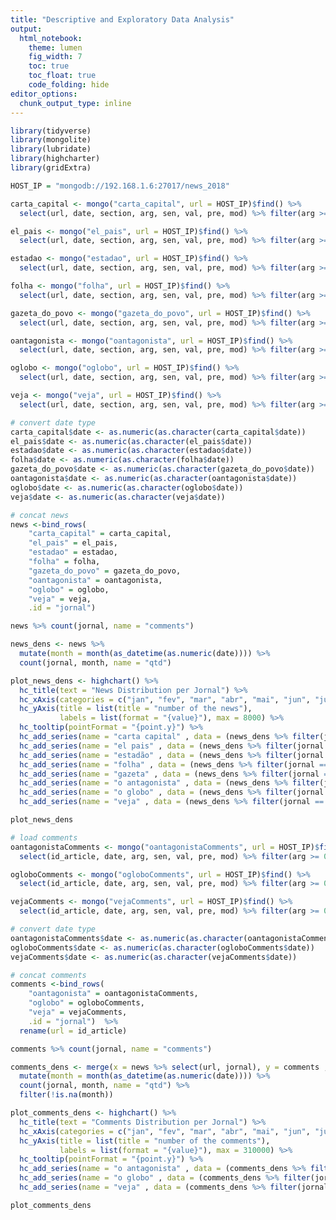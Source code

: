 ---
title: "Descriptive and Exploratory Data Analysis"
output: 
  html_notebook:
    theme: lumen
    fig_width: 7
    toc: true
    toc_float: true
    code_folding: hide
editor_options: 
  chunk_output_type: inline
---


```{r message=TRUE, warning=TRUE}
library(tidyverse)
library(mongolite)
library(lubridate)
library(highcharter)
library(gridExtra)

HOST_IP = "mongodb://192.168.1.6:27017/news_2018"
```


```{r load news}
carta_capital <- mongo("carta_capital", url = HOST_IP)$find() %>% 
  select(url, date, section, arg, sen, val, pre, mod) %>% filter(arg >= 0, sen >= 0, val >= 0, pre >= 0, mod >= 0)

el_pais <- mongo("el_pais", url = HOST_IP)$find() %>% 
  select(url, date, section, arg, sen, val, pre, mod) %>% filter(arg >= 0, sen >= 0, val >= 0, pre >= 0, mod >= 0)

estadao <- mongo("estadao", url = HOST_IP)$find() %>% 
  select(url, date, section, arg, sen, val, pre, mod) %>% filter(arg >= 0, sen >= 0, val >= 0, pre >= 0, mod >= 0)

folha <- mongo("folha", url = HOST_IP)$find() %>% 
  select(url, date, section, arg, sen, val, pre, mod) %>% filter(arg >= 0, sen >= 0, val >= 0, pre >= 0, mod >= 0)

gazeta_do_povo <- mongo("gazeta_do_povo", url = HOST_IP)$find() %>% 
  select(url, date, section, arg, sen, val, pre, mod) %>% filter(arg >= 0, sen >= 0, val >= 0, pre >= 0, mod >= 0)

oantagonista <- mongo("oantagonista", url = HOST_IP)$find() %>% 
  select(url, date, section, arg, sen, val, pre, mod) %>% filter(arg >= 0, sen >= 0, val >= 0, pre >= 0, mod >= 0)

oglobo <- mongo("oglobo", url = HOST_IP)$find() %>% 
  select(url, date, section, arg, sen, val, pre, mod) %>% filter(arg >= 0, sen >= 0, val >= 0, pre >= 0, mod >= 0)

veja <- mongo("veja", url = HOST_IP)$find() %>% 
  select(url, date, section, arg, sen, val, pre, mod) %>% filter(arg >= 0, sen >= 0, val >= 0, pre >= 0, mod >= 0)

# convert date type
carta_capital$date <- as.numeric(as.character(carta_capital$date))
el_pais$date <- as.numeric(as.character(el_pais$date))
estadao$date <- as.numeric(as.character(estadao$date))
folha$date <- as.numeric(as.character(folha$date))
gazeta_do_povo$date <- as.numeric(as.character(gazeta_do_povo$date))
oantagonista$date <- as.numeric(as.character(oantagonista$date))
oglobo$date <- as.numeric(as.character(oglobo$date))
veja$date <- as.numeric(as.character(veja$date))

# concat news
news <-bind_rows(
    "carta_capital" = carta_capital,
    "el_pais" = el_pais,
    "estadao" = estadao, 
    "folha" = folha, 
    "gazeta_do_povo" = gazeta_do_povo,
    "oantagonista" = oantagonista,
    "oglobo" = oglobo,
    "veja" = veja,
    .id = "jornal")
```


```{r}
news %>% count(jornal, name = "comments")
```

```{r}
news_dens <- news %>%
  mutate(month = month(as_datetime(as.numeric(date)))) %>%
  count(jornal, month, name = "qtd") 

plot_news_dens <- highchart() %>% 
  hc_title(text = "News Distribution per Jornal") %>%
  hc_xAxis(categories = c("jan", "fev", "mar", "abr", "mai", "jun", "jul", "ago", "set", "out", "nov", "dez")) %>% 
  hc_yAxis(title = list(title = "number of the news"),
           labels = list(format = "{value}"), max = 8000) %>% 
  hc_tooltip(pointFormat = "{point.y}") %>% 
  hc_add_series(name = "carta capital" , data = (news_dens %>% filter(jornal == "carta_capital"))$qtd) %>%  
  hc_add_series(name = "el pais" , data = (news_dens %>% filter(jornal == "el_pais"))$qtd) %>%
  hc_add_series(name = "estadão" , data = (news_dens %>% filter(jornal == "estadao"))$qtd) %>%  
  hc_add_series(name = "folha" , data = (news_dens %>% filter(jornal == "folha"))$qtd) %>%  
  hc_add_series(name = "gazeta" , data = (news_dens %>% filter(jornal == "gazeta_do_povo"))$qtd) %>%  
  hc_add_series(name = "o antagonista" , data = (news_dens %>% filter(jornal == "oantagonista"))$qtd) %>%  
  hc_add_series(name = "o globo" , data = (news_dens %>% filter(jornal == "oglobo"))$qtd) %>%
  hc_add_series(name = "veja" , data = (news_dens %>% filter(jornal == "veja"))$qtd)

plot_news_dens
```


```{r load comments}
# load comments
oantagonistaComments <- mongo("oantagonistaComments", url = HOST_IP)$find() %>% 
  select(id_article, date, arg, sen, val, pre, mod) %>% filter(arg >= 0, sen >= 0, val >= 0, pre >= 0, mod >= 0)

ogloboComments <- mongo("ogloboComments", url = HOST_IP)$find() %>% 
  select(id_article, date, arg, sen, val, pre, mod) %>% filter(arg >= 0, sen >= 0, val >= 0, pre >= 0, mod >= 0)

vejaComments <- mongo("vejaComments", url = HOST_IP)$find() %>% 
  select(id_article, date, arg, sen, val, pre, mod) %>% filter(arg >= 0, sen >= 0, val >= 0, pre >= 0, mod >= 0)

# convert date type
oantagonistaComments$date <- as.numeric(as.character(oantagonistaComments$date))
ogloboComments$date <- as.numeric(as.character(ogloboComments$date))
vejaComments$date <- as.numeric(as.character(vejaComments$date))

# concat comments
comments <-bind_rows(
    "oantagonista" = oantagonistaComments,
    "oglobo" = ogloboComments,
    "veja" = vejaComments,
    .id = "jornal")  %>% 
  rename(url = id_article)
```

```{r}
comments %>% count(jornal, name = "comments")
```


```{r}
comments_dens <- merge(x = news %>% select(url, jornal), y = comments , all = TRUE)  %>%
  mutate(month = month(as_datetime(as.numeric(date)))) %>%
  count(jornal, month, name = "qtd") %>% 
  filter(!is.na(month))

plot_comments_dens <- highchart() %>% 
  hc_title(text = "Comments Distribution per Jornal") %>%
  hc_xAxis(categories = c("jan", "fev", "mar", "abr", "mai", "jun", "jul", "ago", "set", "out", "nov", "dez", "dez")) %>% 
  hc_yAxis(title = list(title = "number of the comments"),
           labels = list(format = "{value}"), max = 310000) %>% 
  hc_tooltip(pointFormat = "{point.y}") %>% 
  hc_add_series(name = "o antagonista" , data = (comments_dens %>% filter(jornal == "oantagonista"))$qtd) %>%  
  hc_add_series(name = "o globo" , data = (comments_dens %>% filter(jornal == "oglobo"))$qtd) %>%
  hc_add_series(name = "veja" , data = (comments_dens %>% filter(jornal == "veja"))$qtd)

plot_comments_dens
```

